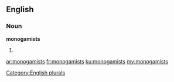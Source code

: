 ==English==

===Noun===
'''monogamists'''

# {{plural of|[[monogamist]]}}

[[Category:English plurals]]

[[ar:monogamists]]
[[fr:monogamists]]
[[ku:monogamists]]
[[my:monogamists]]